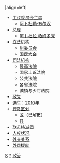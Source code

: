 {{Politbox|country=苏丹|image=Emblem of Sudan.svg|size=125|title=苏丹}}
|align=left|
*[[蘇丹國家元首列表|主权委员会主席]]
**[[阿卜杜勒·法塔赫·阿卜杜勒拉赫曼·布尔汉|阿卜杜勒·布尔汉]]
*[[苏丹总理|总理]]
**[[阿卜杜拉·哈姆多克]]
*[[苏丹国民议会|立法机构]]
**[[苏丹州委员会|州委员会]]
**[[苏丹国民大会|国民大会]]
*[[苏丹司法机构|司法机构]]
**[[苏丹最高法院|最高法院]]
**国家上诉法院
**公共法院
**各省法院
**城镇与乡村法院
*[[苏丹政党列表|政党]]
*[[苏丹选举|选举]]：[[2010年苏丹大选|2010年]]
*[[苏丹共和国行政区划|行政区划]]
**[[区 (苏丹)|区]]（已解散）
**[[苏丹的县|县]]
*[[联合国苏丹特派团|联苏特派团]]
*[[苏丹人权|人权状况]]
*[[苏丹外交|外交关系]]
*[[苏丹外国援助|外国援助]]
{{politicsboxend|country=苏丹政治|}}<noinclude>
[[Category:各国政治导航模板|S]]
[[Category:苏丹政治‎|*]]
[[Category:蘇丹政治模板|政治]]

</noinclude>